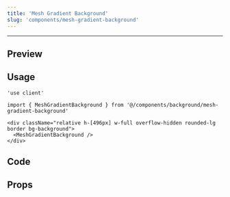 ```yaml
---
title: 'Mesh Gradient Background'
slug: 'components/mesh-gradient-background'
---
```


---


## Preview

<ComponentBackground>
  <div className="relative h-[496px] w-full overflow-hidden rounded-lg border bg-background">
    <MeshGradientBackground />
  </div>
</ComponentBackground>

## Usage

```tsx
'use client'

import { MeshGradientBackground } from '@/components/background/mesh-gradient-background'

<div className="relative h-[496px] w-full overflow-hidden rounded-lg border bg-background">
  <MeshGradientBackground />
</div>
```

## Code

<CodeSnippet componentPath="./src/components/background/mesh-gradient-background.tsx" />

## Props

<AutoTypeTable
  path="./src/components/background/mesh-gradient-background.tsx"
  name="MeshGradientBackgroundProps"
/>